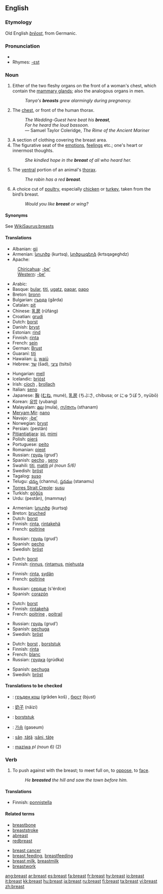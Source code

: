 ==English==
{{wikipedia}}
===Etymology===
Old English ''[[breost|brēost]]'', from Germanic.

===Pronunciation===
*{{IPA|/brɛst/}}
*Rhymes: [[Rhymes:English:-ɛst|-ɛst]]

===Noun===
{{en-noun}}

# Either of the two fleshy organs on the front of a woman's chest, which contain the [[mammary gland]]s; also the analogous organs in men.
#:''Tanya's '''breasts''' grew alarmingly during pregnancy.''
# The [[chest]], or front of the human thorax.
#: ''The Wedding-Guest here beat his '''breast''',''
#: ''For he heard the loud bassoon.''
#: — Samuel Taylor Coleridge, ''The Rime of the Ancient Mariner''
# A section of clothing  covering the breast area.
# The figurative seat of the [[emotions]], [[feelings]] etc.; one's heart or innermost thoughts.
#:''She kindled hope in the '''breast''' of all who heard her.''
# The [[ventral]] portion of an animal's [[thorax]].
#: ''The robin has a red '''breast'''.''
# A choice cut of [[poultry]], especially [[chicken]] or [[turkey]], taken from the bird’s breast.
#:''Would you like '''breast''' or wing?''

====Synonyms====
See [[WikiSaurus:breasts]]

====Translations====
{{trans-top|female organ}}
*Albanian: [[gji]]
*Armenian: [[կուրծք]] (kurtsq), [[կրծքագեղձ]] (krtsqageghdz)
*Apache:
:[[Chiricahua]]: [[-be’]]
:[[Western Apache|Western]]: [[-be’]]
*Arabic: {{ARchar|[[صدر]]}} {{Unicode|(ʂadr)}} {{m}}
*Basque: [[bular]], [[titi]], [[ugatz]], [[papar]], [[papo]]
*Breton: [[bronn]] {{f}}
*Bulgarian: [[гърда]] (gǎrda) {{f}}
*Catalan: [[pit]] {{m}}
*Chinese: [[乳房]] (rǔfáng)
*Croatian: [[grudi]] {{fpl}}
*Dutch: [[borst]] {{f}}
*Danish: [[bryst]] {{n}}
*Estonian: [[rind]]
*Finnish: [[rinta]]
*French: [[sein]] {{m}}
*German: [[Brust]] {{f}}
*Guaraní: [[titi]]
*Hawaiian: [[ū]], [[waiū]]
*Hebrew: [[שד]] (šad), [[ציצי]] (tsitsi)
{{trans-mid}}
*Hungarian: [[mell]]
*Icelandic: [[brjóst]]
*Irish: [[cíoch]] {{f}}, [[brollach]] {{m}}
*Italian: [[seno]] {{m}}
*Japanese: [[胸]] ([[むね]], muné), [[乳房]] (ちぶさ, chibusa; or にゅうぼう, nyūbō)
*Korean: [[유방]] (yubang)
*Malayalam: [[മുല]] (mula), [[സ്‌തനം]] (sthanam)
*[[Meryam Mir]]: [[nano]]
*Navajo: [[-be’]]
*Norwegian: [[bryst]] {{n}}
*Persian: {{FAchar|[[پستان]]}} (pestân)
*[[Pitjantjatjara]]: [[ipi]], [[mimi]]
*Polish: [[pierś]] {{f}}
*Portuguese: [[peito]] {{m}}
*Romanian: [[piept]] {{mf}}
*Russian: [[грудь]] (grud’) {{f}}
*Spanish: [[pecho]] {{m}}, [[seno]] {{m}}
*Swahili: [[titi]], [[matiti]] ''pl (noun 5/6)''
*Swedish: [[bröst]] {{n}}
*Tagalog: [[suso]]
*Telugu: [[చన్ను]] (channu), [[స్తనము]] (stanamu)
*[[Torres Strait Creole]]: [[susu]]
*Turkish: [[göğüs]]
*Urdu: {{URchar|[[پستان]]}} (pestân), (mammay)
{{trans-bottom}}

{{trans-top|chest}}
*Armenian: [[կուրծք]] (kurtsq)
*Breton: [[bruched]] {{m}}
*Dutch: [[borst]] {{f}}
*Finnish: [[rinta]], [[rintakehä]]
*French: [[poitrine]] {{f}}
{{trans-mid}}
*Russian: [[грудь]] (grud’) {{f}}
*Spanish: [[pecho]] {{m}}
*Swedish: [[bröst]] {{n}}
{{trans-bottom}}

{{trans-top|section of clothing  covering the breast area}}
*Dutch: [[borst]] {{f}}
*Finnish:  [[rinnus]], [[rintamus]], [[miehusta]]
{{trans-bottom}}

{{trans-top|seat of emotions}}
*Finnish: [[rinta]], [[sydän]]
*French: [[poitrine]] {{f}}
{{trans-mid}}
*Russian: [[сердце]] (s'érdce) {{n}}
*Spanish: [[corazón]] {{m}}
{{trans-bottom}}

{{trans-top|animal's thorax}}
*Dutch: [[borst]] {{f}}
*Finnish: [[rintakehä]]
*French: [[poitrine]] {{f}}, [[poitrail]] {{m}}
{{trans-mid}}
*Russian: [[грудь]] (grud’) {{f}}
*Spanish: [[pechuga]] {{f}}
*Swedish: [[bröst]] {{n}}
{{trans-bottom}}

{{trans-top|cut of poultry}}
*Dutch: [[borst]] {{f}}, [[borststuk]] {{n}}
*Finnish: [[rinta]]
*French: [[blanc]] {{m}}
*Russian: [[грудка]] (grúdka) {{f}}
{{trans-mid}}
*Spanish: [[pechuga]] {{f}}
*Swedish: [[bröst]] {{c}}
{{trans-bottom}}

====Translations to be checked====
{{checktrans}}
{{trans-top|Translations to be categorized}}
*{{ttbc|Bulgarian}}: [[гръден кош]] (grǎden koš) {{m}}, [[бюст]] (bjust) {{m}}
*{{ttbc|Chinese}}: [[奶子]] (nǎizi)
*{{ttbc|Dutch}}: [[borststuk]] {{n}}
*{{ttbc|Korean}}: [[가슴]] (gaseum)
*{{ttbc|Romanian}}: [[sân]] {{f}},[[tâţă]] {{f}}:[[sâni, tâţe]] {{p}}
*{{ttbc|Swahili}}: [[maziwa]] ''pl (noun 6)'' (2)
{{trans-bottom}}

===Verb===
{{en-verb}}

# {{transitive}} To push against with the breast; to meet full on, to [[oppose]], to [[face]].
#: ''He '''breasted''' the hill and saw the town before him.''

====Translations====
{{trans-top|to meet full on}}
*Finnish: [[ponnistella]]
{{trans-mid}}
{{trans-bottom}}

====Related terms====
{{top2}}
*[[breastbone]]
*[[breaststroke]]
*[[abreast]]
*[[redbreast]]
{{mid2}}
*[[breast cancer]]
*[[breast feeding]], [[breastfeeding]]
*[[breast milk]], [[breastmilk]]
*[[breastwork]]
{{bottom}}

[[ang:breast]]
[[ar:breast]]
[[es:breast]]
[[fa:breast]]
[[fr:breast]]
[[hy:breast]]
[[io:breast]]
[[it:breast]]
[[kk:breast]]
[[hu:breast]]
[[ja:breast]]
[[ru:breast]]
[[fi:breast]]
[[ta:breast]]
[[vi:breast]]
[[zh:breast]]